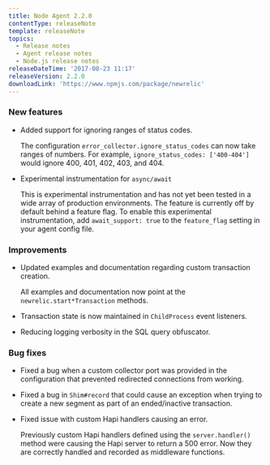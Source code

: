 ```yaml
---
title: Node Agent 2.2.0
contentType: releaseNote
template: releaseNote
topics:
  - Release notes
  - Agent release notes
  - Node.js release notes
releaseDateTime: '2017-08-23 11:17'
releaseVersion: 2.2.0
downloadLink: 'https://www.npmjs.com/package/newrelic'
---
```


### New features

* Added support for ignoring ranges of status codes.

  The configuration `error_collector.ignore_status_codes` can now take ranges of numbers. For example, `ignore_status_codes: ['400-404']` would ignore 400, 401, 402, 403, and 404.
* Experimental instrumentation for `async/await`

  This is experimental instrumentation and has not yet been tested in a wide array of production environments. The feature is currently off by default behind a feature flag. To enable this experimental instrumentation, add `await_support: true` to the `feature_flag` setting in your agent config file.

### Improvements

* Updated examples and documentation regarding custom transaction creation.

  All examples and documentation now point at the `newrelic.start*Transaction` methods.
* Transaction state is now maintained in `ChildProcess` event listeners.
* Reducing logging verbosity in the SQL query obfuscator.

### Bug fixes

* Fixed a bug when a custom collector port was provided in the configuration that prevented redirected connections from working.
* Fixed a bug in `Shim#record` that could cause an exception when trying to create a new segment as part of an ended/inactive transaction.
* Fixed issue with custom Hapi handlers causing an error.

  Previously custom Hapi handlers defined using the `server.handler()` method were causing the Hapi server to return a 500 error. Now they are correctly handled and recorded as middleware functions.
